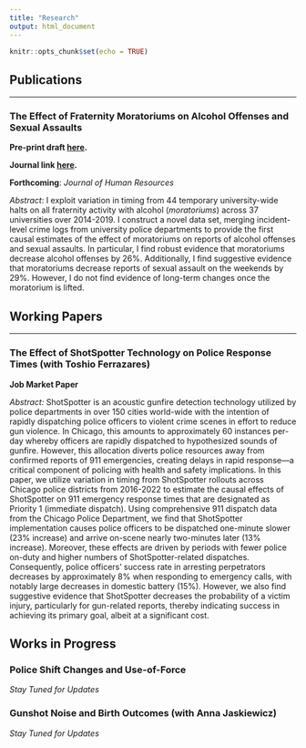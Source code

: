 ```yaml
---
title: "Research"
output: html_document
---
```


```r
knitr::opts_chunk$set(echo = TRUE)
```

## Publications
***

### The Effect of Fraternity Moratoriums on Alcohol Offenses and Sexual Assaults

**Pre-print draft [here](https://github.com/michaeltopper1/Fraternities/blob/master/paper_iterations/accepted_paper/main.pdf).**

**Journal link [here](https://jhr.uwpress.org/content/early/2023/05/01/jhr.0722-12422R1).**

**Forthcoming**: *Journal of Human Resources*

*Abstract*: 
I exploit variation in timing from 44 temporary university-wide halts on all fraternity activity with alcohol (*moratoriums*) across 37 universities over 2014-2019. I construct a novel data set, merging incident-level crime logs from university police departments to provide the first causal estimates of the effect of moratoriums on reports of alcohol offenses and sexual assaults. In particular, I find robust evidence that moratoriums decrease alcohol offenses by 26%. Additionally, I find suggestive evidence that moratoriums decrease reports of sexual assault on the weekends by 29%. However, I do not find evidence of long-term changes once the moratorium is lifted.

## Working Papers
***

### The Effect of ShotSpotter Technology on Police Response Times (with Toshio Ferrazares)

**Job Market Paper**

*Abstract:*
ShotSpotter is an acoustic gunfire detection technology utilized by police departments in over 150 cities world-wide with the intention of rapidly dispatching police officers to violent crime scenes in effort to reduce gun violence. In Chicago, this amounts to approximately 60 instances per-day whereby officers are rapidly dispatched to hypothesized sounds of gunfire. However, this allocation diverts police resources away from confirmed reports of 911 emergencies, creating delays in rapid response—a critical component of policing with health and safety implications. In this paper, we utilize variation in timing from ShotSpotter rollouts across Chicago police districts from 2016-2022 to estimate the causal effects of ShotSpotter on 911 emergency response times that are designated as Priority 1 (immediate dispatch). Using comprehensive 911 dispatch data from the Chicago Police Department, we find that ShotSpotter implementation causes police officers to be dispatched one-minute slower (23\% increase) and arrive on-scene nearly two-minutes later (13\% increase). Moreover, these effects are driven by periods with fewer police on-duty and higher numbers of ShotSpotter-related dispatches. Consequently, police officers' success rate in arresting perpetrators decreases by approximately 8\% when responding to emergency calls, with notably large decreases in domestic battery (15\%). However, we also find suggestive evidence that ShotSpotter decreases the probability of a victim injury, particularly for gun-related reports, thereby indicating success in achieving its primary goal, albeit at a significant cost.

## Works in Progress


### Police Shift Changes and Use-of-Force 

*Stay Tuned for Updates*

### Gunshot Noise and Birth Outcomes (with Anna Jaskiewicz)

*Stay Tuned for Updates*


